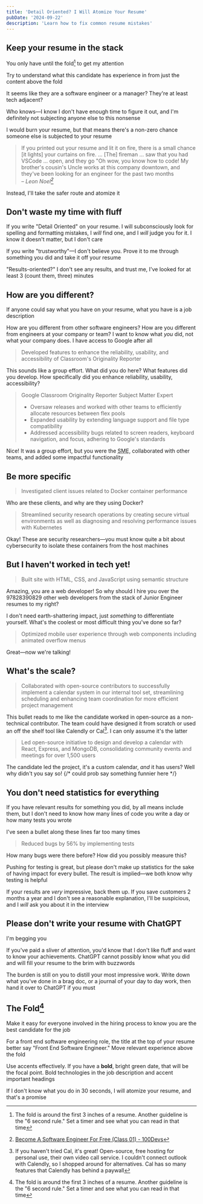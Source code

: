 ```yaml
---
title: 'Detail Oriented? I Will Atomize Your Resume'
pubDate: '2024-09-22'
description: 'Learn how to fix common resume mistakes'
---
```



## Keep your resume in the stack

You only have until the fold[^1] to get my attention

[^1]: The fold is around the first 3 inches of a resume. Another guideline is the "6 second rule." Set a timer and see what you can read in that time

Try to understand what this candidate has experience in from just the content above the fold

<FakeResume />

It seems like they are a software engineer or a manager? They're at least tech adjacent?

Who knows—I know I don't have enough time to figure it out, and I'm definitely not subjecting anyone else to this nonsense

I would burn your resume, but that means there's a non-zero chance someone else is subjected to your resume

> If you printed out your resume and lit it on fire, there is a small chance [it lights] your curtains on fire. ... [The] fireman ... saw that you had VSCode ... open, and they go "Oh wow, you know how to code! My brother's cousin's Uncle works at this company downtown, and they've been looking for an engineer for the past two months <br/>
> – <cite>Leon Noel[^2]</cite>

[^2]: [Become A Software Engineer For Free (Class 01) - 100Devs](https://youtu.be/o3IIobN4xR0?si=uXZ1BO3wiQMPa7th&t=2780)

Instead, I'll take the safer route and atomize it

## Don't waste my time with fluff

If you write "Detail Oriented" on your resume. I will subconsciously look for spelling and formatting mistakes, I _will_ find one, and I _will_ judge you for it. I know it doesn't matter, but I don't care

If you write "trustworthy"—I don't believe you. Prove it to me through something you did and take it off your resume

"Results-oriented?" I don't see any results, and trust me, I've looked for at least 3 (count them, three) minutes

## How are you different?

If anyone could say what you have on your resume, what you have is a job description

How are you different from other software engineers? How are you different from engineers at your company or team? I want to know what _you_ did, not what your company does. I have access to Google after all

> Developed features to enhance the reliability, usability, and accessibility of Classroom's Originality Reporter

This sounds like a group effort. What did you do here? What features did you develop. How specifically did you enhance reliability, usability, accessibility?

> Google Classroom Originality Reporter Subject Matter Expert
>
> - Oversaw releases and worked with other teams to efficiently allocate resources between flex pools
> - Expanded usability by extending language support and file type compatibility
> - Addressed accessibility bugs related to screen readers, keyboard navigation, and focus, adhering to Google's standards

Nice! It was a group effort, but you were the <abbr title="Subject Matter Expert">SME</abbr>, collaborated with other teams, and added some impactful functionality

## Be more specific

> Investigated client issues related to Docker container performance

Who are these clients, and why are they using Docker?

> Streamlined security research operations by creating secure virtual environments as well as diagnosing and resolving performance issues with Kubernetes

Okay! These are security researchers—you must know quite a bit about cybersecurity to isolate these containers from the host machines

## But I haven't worked in tech yet!

> Built site with HTML, CSS, and JavaScript using semantic structure

Amazing, you are a web developer! So why should I hire you over the 97828390829 other web developers from the stack of Junior Engineer resumes to my right?

I don't need earth-shattering impact, just _something_ to differentiate yourself. What's the coolest or most difficult thing you've done so far?

> Optimized mobile user experience through web components including animated overflow menus

Great—now we're talking!

## What's the scale?

> Collaborated with open-source contributors to successfully implement a calendar system in our internal tool set, streamlining scheduling and enhancing team coordination for more efficient project management

This bullet reads to me like the candidate worked in open-source as a non-technical contributor. The team could have designed it from scratch or used an off the shelf tool like Calendly or Cal[^3]. I can only assume it's the latter

[^3]: If you haven't tried Cal, it's great! Open-source, free hosting for personal use, their own video call service. I couldn't connect outlook with Calendly, so I shopped around for alternatives. Cal has so many features that Calendly has behind a paywall

> Led open-source initiative to design and develop a calendar with React, Express, and MongoDB, consolidating community events and meetings for over 1,500 users

The candidate led the project, it's a custom calendar, _and_ it has users? Well why didn't you say so!
{/* could prob say something funnier here */}

## You don't need statistics for everything

If you have relevant results for something you did, by all means include them, but I don't need to know how many lines of code you write a day or how many tests you wrote

I've seen a bullet along these lines far too many times

> Reduced bugs by 56% by implementing tests

How many bugs were there before? How did you possibly measure this?

Pushing for testing is great, but please don't make up statistics for the sake of having impact for every bullet. The result is implied—we both know why testing is helpful

If your results are _very_ impressive, back them up. If you save customers 2 months a year and I don't see a reasonable explanation, I'll be suspicious, and I _will_ ask you about it in the interview

## Please don't write your resume with ChatGPT

I'm begging you

If you've paid a sliver of attention, you'd know that I don't like fluff and want to know your achievements. ChatGPT cannot possibly know what you did and will fill your resume to the brim with buzzwords

The burden is still on you to distill your most impressive work. Write down what you've done in a brag doc, or a journal of your day to day work, then hand it over to ChatGPT if you must

## The Fold[^1]

Make it easy for everyone involved in the hiring process to know you are the best candidate for the job

For a front end software engineering role, the title at the top of your resume better say "Front End Software Engineer." Move relevant experience above the fold

Use accents effectively. If you have a **bold**, <span class="text-green-500">bright green</span> date, that will be the focal point. Bold technologies in the job description and accent important headings

If I don't know what you do in 30 seconds, I will atomize your resume, and that's a promise
